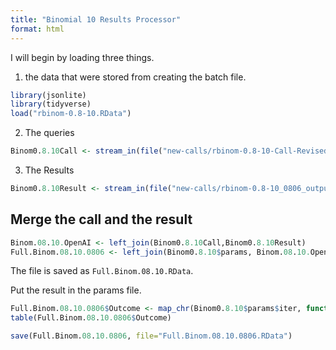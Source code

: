 ```yaml
---
title: "Binomial 10 Results Processor"
format: html
---
```


I will begin by loading three things.  

1. the data that were stored from creating the batch file.

```r
library(jsonlite)
library(tidyverse)
load("rbinom-0.8-10.RData")
```

2. The queries

```r
Binom0.8.10Call <- stream_in(file("new-calls/rbinom-0.8-10-Call-Revised-0806.jsonl"))
```

3. The Results

```r
Binom0.8.10Result <- stream_in(file("new-calls/rbinom-0.8-10_0806_output.jsonl"))
```

## Merge the call and the result

```r
Binom.08.10.OpenAI <- left_join(Binom0.8.10Call,Binom0.8.10Result)
Full.Binom.08.10.0806 <- left_join(Binom0.8.10$params, Binom.08.10.OpenAI)
```

The file is saved as `Full.Binom.08.10.RData`.

Put the result in the params file.

```r
Full.Binom.08.10.0806$Outcome <- map_chr(Binom0.8.10$params$iter, function(x) { unlist(Binom0.8.10Result$response$body$choices[[x]][[2]][2]) })
table(Full.Binom.08.10.0806$Outcome)
```

```r
save(Full.Binom.08.10.0806, file="Full.Binom.08.10.0806.RData")
```


